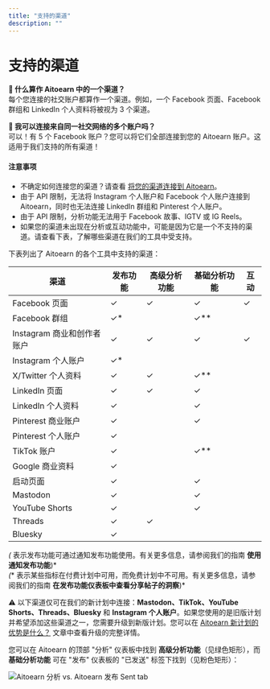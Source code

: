 ```yaml
---
title: "支持的渠道"
description: ""
---
```


<UpdatedAt />


# 支持的渠道

**📝 什么算作 Aitoearn 中的一个渠道？**  
每个您连接的社交账户都算作一个渠道。例如，一个 Facebook 页面、Facebook 群组和 LinkedIn 个人资料将被视为 3 个渠道。

**📝 我可以连接来自同一社交网络的多个账户吗？**  
可以！有 5 个 Facebook 账户？您可以将它们全部连接到您的 Aitoearn 账户。这适用于我们支持的所有渠道！

#### 注意事项
- 不确定如何连接您的渠道？请查看 [将您的渠道连接到 Aitoearn](https://支持.aitoearn.com//支持.aitoearn.com/article/564-连接ing-您的-channels-到-aitoearn)。
- 由于 API 限制，无法将 Instagram 个人账户和 Facebook 个人账户连接到 Aitoearn，同时也无法连接 LinkedIn 群组和 Pinterest 个人账户。
- 由于 API 限制，分析功能无法用于 Facebook 故事、IGTV 或 IG Reels。
- 如果您的渠道未出现在分析或互动功能中，可能是因为它是一个不支持的渠道。请查看下表，了解哪些渠道在我们的工具中受支持。

下表列出了 Aitoearn 的各个工具中支持的渠道：

| **渠道** | **发布功能** | **高级分析功能** | **基础分析功能** | **互动** |
|-----------------------------|----------------|------------------|------------------|----------|
| Facebook 页面               | ✓              | ✓                | ✓                | ✓        |
| Facebook 群组               | ✓*             |                  | ✓**             |          |
| Instagram 商业和创作者账户 | ✓              | ✓                | ✓                | ✓        |
| Instagram 个人账户          | ✓*             |                  |                  |          |
| X/Twitter 个人资料         | ✓              | ✓                | ✓**             |          |
| LinkedIn 页面               | ✓              | ✓                | ✓                |          |
| LinkedIn 个人资料           | ✓              |                  | ✓                |          |
| Pinterest 商业账户          | ✓              |                  | ✓                |          |
| Pinterest 个人账户          | ✓              |                  |                  |          |
| TikTok 账户                 | ✓              |                  | ✓**             |          |
| Google 商业资料             | ✓              |                  |                  |          |
| 启动页面                   | ✓              |                  | ✓                |          |
| Mastodon                   | ✓              |                  | ✓                |          |
| YouTube Shorts             | ✓              |                  | ✓                |          |
| Threads                    | ✓              | ✓                |                  |          |
| Bluesky                    | ✓              |                  |                  |          |

*(* 表示发布功能可通过通知发布功能使用。有关更多信息，请参阅我们的指南 **使用通知发布功能**)*  
*(** 表示某些指标在付费计划中可用，而免费计划中不可用。有关更多信息，请参阅我们的指南 **在发布功能仪表板中查看分享帖子的洞察**)*

⚠️ 以下渠道仅可在我们的新计划中连接：**Mastodon、TikTok、YouTube Shorts、Threads、Bluesky** 和 **Instagram 个人账户**。如果您使用的是旧版计划并希望添加这些渠道之一，您需要升级到新版计划。您可以在 [Aitoearn 新计划的优势是什么？](https://支持.aitoearn.com//支持.aitoearn.com/article/594-为什么-some-功能-are-not-可用-在-legacy-aitoearn) 文章中查看升级的完整详情。

您可以在 Aitoearn 的顶部 "分析" 仪表板中找到 **高级分析功能**（见绿色矩形），而 **基础分析功能** 可在 "发布" 仪表板的 "已发送" 标签下找到（见粉色矩形）：

![Aitoearn 分析 vs. Aitoearn 发布 Sent tab](//d33v4339jhl8k0.cloudfront.net/docs/assets/64cb6cf86d4a3e191f237e66/图片s/66b666d18919a15d1b1d2a55/文件-3u2GoIXVxY.jpg)
